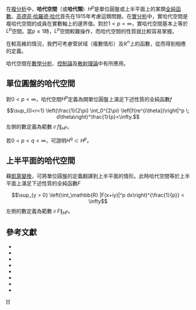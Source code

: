 在[[複分析|複分析]]中，'''哈代空間'''（或'''哈代類'''）<math>H^p</math>是單位圓盤或上半平面上的某類[[全純函數|全純函數]]。[[高德菲·哈羅德·哈代|高德菲·哈羅德·哈代]]首先在1915年考慮這類問題。在[[實分析|實分析]]中，實哈代空間是複哈代空間的成員在實數軸上的邊界值。對於<math>1 < p < \infty</math>，實哈代空間基本上等於<math>L^p</math>空間。當<math>p \leq 1</math>時，<math>L^p</math>空間較難操作，而哈代空間的性質就比較容易掌握。

在較高維的情況，我們可考慮管狀域（複數情形）及<math>\mathbb{R}^n</math>上的函數，從而得到相應的定義。

哈代空間在[[數學分析|數學分析]]、[[控制論|控制論]]及[[散射理論|散射理論]]中有所應用。

==單位圓盤的哈代空間==
對<math>0 < p <\infty</math>，哈代空間<math>H^p</math>定義為開單位圓盤上滿足下述性質的全純函數<math>f</math>
:<math>\sup_{0<r<1} \left(\frac{1}{2\pi} \int_0^{2\pi} \left|f(re^{i\theta})\right|^p \; d\theta\right)^\frac{1}{p}<\infty.</math>
左側的數定義為範數<math>\|f\|_{H^p}</math>。

若<math>0 < p < q < \infty</math>，可證明<math>H^q \subset H^p</math>。

==上半平面的哈代空間==
藉[[凱萊變換|凱萊變換]]，可將單位圓盤的定義翻譯到上半平面的情形。此時哈代空間等於上半平面上滿足下述性質的全純函數<math>F</math>
:<math>\sup_{y > 0} \left(\int_\mathbb{R} |F(x+iy)|^p dx\right)^{\frac{1}{p}} < \infty</math>
左側的數定義為範數<math>\|F\|_{H^p}</math>。

==參考文獻==
*{{citation|first=Joseph A.|last= Cima|first2= William T. |last2=Ross|title=The Backward Shift on the Hardy Space|year=2000|publisher= American Mathematical Society|  ISBN =0-8218-2083-4}}
*{{citation|first= Peter|last= Colwell|title=Blaschke Products - Bounded Analytic Functions|year=1985|publisher= University of Michigan Press|publication-place= Ann Arbor| ISBN =0-472-10065-3}}
*{{citation|first=P.|last= Duren|title=Theory of <math>H^p</math>-Spaces|year=1970|publisher= Academic Press|publication-place= New York}}
*{{springer|id=H/h110090|title=Hardy spaces|author=G.B. Folland}}
*{{citation|first=G. H. |last=Hardy|title=On the mean value of the modulus of an analytic function|journal=Proceedings of the London mathematical society series 2|volume=14|year=1915|pages=269-277}}
*{{citation|first=Kenneth |last=Hoffman|title=Banach spaces of analytic functions|year=1988|publisher= Dover Publications|publication-place= New York| ISBN =0-486-65785-X}}
*{{citation|first= F.|last= Riesz|title=Über die Randwerte einer analytischen Funktion|journal=  Math. Z. |volume= 18  |year=1923|pages= 87–95|doi=10.1007/BF01192397}}
*{{springer|id=h/h046320|title=Hardy classes|author=S.V. Shvedenko}}

[[Category:複分析|H]]
